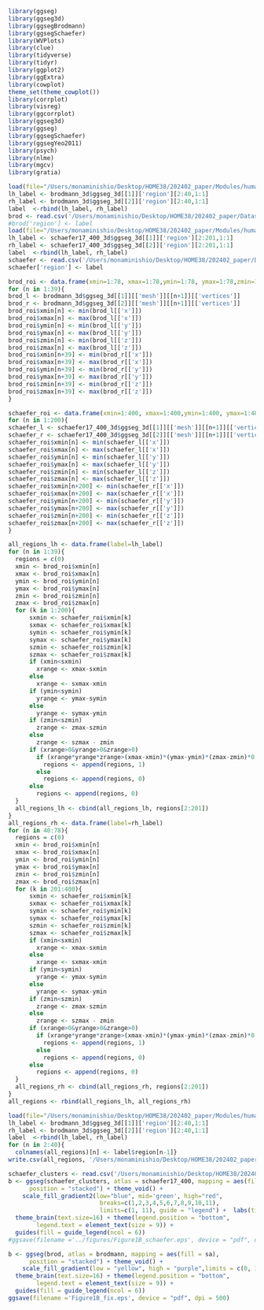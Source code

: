 
```r
library(ggseg)
library(ggseg3d)
library(ggsegBrodmann)
library(ggsegSchaefer)
library(WVPlots)
library(clue)
library(tidyverse)
library(tidyr)
library(ggplot2)
library(ggExtra)
library(cowplot)
theme_set(theme_cowplot())
library(corrplot)
library(visreg)
library(ggcorrplot)
library(ggseg3d)
library(ggseg)
library(ggsegSchaefer)
library(ggsegYeo2011)
library(psych)
library(nlme)
library(mgcv)
library(gratia)

load(file="/Users/monaminishio/Desktop/HOME38/202402_paper/Modules/human/brodmann_3d.rda")
lh_label <- brodmann_3d$ggseg_3d[[1]]['region'][2:40,1:1]
rh_label <- brodmann_3d$ggseg_3d[[2]]['region'][2:40,1:1]
label  <-rbind(lh_label, rh_label)
brod <- read.csv('/Users/monaminishio/Desktop/HOME38/202402_paper/Dataset/rna/brodmann.csv')
#brod['region'] <- label
load(file="/Users/monaminishio/Desktop/HOME38/202402_paper/Modules/human/schaefer17_400_3d.RData")
lh_label <- schaefer17_400_3d$ggseg_3d[[1]]['region'][2:201,1:1]
rh_label <- schaefer17_400_3d$ggseg_3d[[2]]['region'][2:201,1:1]
label  <-rbind(lh_label, rh_label)
schaefer <- read.csv('/Users/monaminishio/Desktop/HOME38/202402_paper/Dataset/rna/schaefer.csv')
schaefer['region'] <- label
```

```r
brod_roi <- data.frame(xmin=1:78, xmax=1:78,ymin=1:78, ymax=1:78,zmin=1:78, zmax=1:78)
for (n in 1:39){
brod_l <- brodmann_3d$ggseg_3d[[1]][['mesh']][[n+1]][['vertices']]
brod_r <- brodmann_3d$ggseg_3d[[2]][['mesh']][[n+1]][['vertices']]
brod_roi$xmin[n] <- min(brod_l[['x']])
brod_roi$xmax[n] <- max(brod_l[['x']])
brod_roi$ymin[n] <- min(brod_l[['y']])
brod_roi$ymax[n] <- max(brod_l[['y']])
brod_roi$zmin[n] <- min(brod_l[['z']])
brod_roi$zmax[n] <- max(brod_l[['z']])
brod_roi$xmin[n+39] <- min(brod_r[['x']])
brod_roi$xmax[n+39] <- max(brod_r[['x']])
brod_roi$ymin[n+39] <- min(brod_r[['y']])
brod_roi$ymax[n+39] <- max(brod_r[['y']])
brod_roi$zmin[n+39] <- min(brod_r[['z']])
brod_roi$zmax[n+39] <- max(brod_r[['z']])
}

schaefer_roi <- data.frame(xmin=1:400, xmax=1:400,ymin=1:400, ymax=1:400,zmin=1:400, zmax=1:400)
for (n in 1:200){
schaefer_l <- schaefer17_400_3d$ggseg_3d[[1]][['mesh']][[n+1]][['vertices']]
schaefer_r <- schaefer17_400_3d$ggseg_3d[[2]][['mesh']][[n+1]][['vertices']]
schaefer_roi$xmin[n] <- min(schaefer_l[['x']])
schaefer_roi$xmax[n] <- max(schaefer_l[['x']])
schaefer_roi$ymin[n] <- min(schaefer_l[['y']])
schaefer_roi$ymax[n] <- max(schaefer_l[['y']])
schaefer_roi$zmin[n] <- min(schaefer_l[['z']])
schaefer_roi$zmax[n] <- max(schaefer_l[['z']])
schaefer_roi$xmin[n+200] <- min(schaefer_r[['x']])
schaefer_roi$xmax[n+200] <- max(schaefer_r[['x']])
schaefer_roi$ymin[n+200] <- min(schaefer_r[['y']])
schaefer_roi$ymax[n+200] <- max(schaefer_r[['y']])
schaefer_roi$zmin[n+200] <- min(schaefer_r[['z']])
schaefer_roi$zmax[n+200] <- max(schaefer_r[['z']])
}
```

```r
all_regions_lh <- data.frame(label=lh_label)
for (n in 1:39){
  regions = c(0)
  xmin <- brod_roi$xmin[n]
  xmax <- brod_roi$xmax[n]
  ymin <- brod_roi$ymin[n]
  ymax <- brod_roi$ymax[n]
  zmin <- brod_roi$zmin[n]
  zmax <- brod_roi$zmax[n]
  for (k in 1:200){
      sxmin <- schaefer_roi$xmin[k]
      sxmax <- schaefer_roi$xmax[k]
      symin <- schaefer_roi$ymin[k]
      symax <- schaefer_roi$ymax[k]
      szmin <- schaefer_roi$zmin[k]
      szmax <- schaefer_roi$zmax[k]
      if (xmin<sxmin)
        xrange <- xmax-sxmin
      else
        xrange <- sxmax-xmin
      if (ymin<symin)
        yrange <- ymax-symin
      else
        yrange <- symax-ymin
      if (zmin<szmin)
        zrange <- zmax-szmin
      else
        zrange <- szmax - zmin
      if (xrange>0&yrange>0&zrange>0)
        if (xrange*yrange*zrange>(xmax-xmin)*(ymax-ymin)*(zmax-zmin)*0.3)
          regions <- append(regions, 1)
        else
          regions <- append(regions, 0)
      else
        regions <- append(regions, 0)
  }
  all_regions_lh <- cbind(all_regions_lh, regions[2:201])
}
all_regions_rh <- data.frame(label=rh_label)
for (n in 40:78){
  regions = c(0)
  xmin <- brod_roi$xmin[n]
  xmax <- brod_roi$xmax[n]
  ymin <- brod_roi$ymin[n]
  ymax <- brod_roi$ymax[n]
  zmin <- brod_roi$zmin[n]
  zmax <- brod_roi$zmax[n]
  for (k in 201:400){
      sxmin <- schaefer_roi$xmin[k]
      sxmax <- schaefer_roi$xmax[k]
      symin <- schaefer_roi$ymin[k]
      symax <- schaefer_roi$ymax[k]
      szmin <- schaefer_roi$zmin[k]
      szmax <- schaefer_roi$zmax[k]
      if (xmin<sxmin)
        xrange <- xmax-sxmin
      else
        xrange <- sxmax-xmin
      if (ymin<symin)
        yrange <- ymax-symin
      else
        yrange <- symax-ymin
      if (zmin<szmin)
        zrange <- zmax-szmin
      else
        zrange <- szmax - zmin
      if (xrange>0&yrange>0&zrange>0)
        if (xrange*yrange*zrange>(xmax-xmin)*(ymax-ymin)*(zmax-zmin)*0.3)
          regions <- append(regions, 1)
        else
          regions <- append(regions, 0)
      else
        regions <- append(regions, 0)
  }
  all_regions_rh <- cbind(all_regions_rh, regions[2:201])
}
all_regions <- rbind(all_regions_lh, all_regions_rh)
```

```r
load(file="/Users/monaminishio/Desktop/HOME38/202402_paper/Modules/human/brodmann_3d.rda")
lh_label <- brodmann_3d$ggseg_3d[[1]]['region'][2:40,1:1]
rh_label <- brodmann_3d$ggseg_3d[[2]]['region'][2:40,1:1]
label  <-rbind(lh_label, rh_label)
for (n in 2:40){
  colnames(all_regions)[n] <- label$region[n-1]}
write.csv(all_regions, '/Users/monaminishio/Desktop/HOME38/202402_paper/Dataset/rna/brodmann_schaefer_0.3.csv')
```

```r
schaefer_clusters <- read.csv('/Users/monaminishio/Desktop/HOME38/202402_paper/Dataset/rna/brodmann_schafer_clustering.csv')
b <- ggseg(schaefer_clusters, atlas = schaefer17_400, mapping = aes(fill = group), 
      position = "stacked") + theme_void() +
    scale_fill_gradient2(low="blue", mid='green', high="red",
                          breaks=c(1,2,3,4,5,6,7,8,9,10,11),
                          limits=c(1, 11), guide = "legend") +  labs(title="Aparc plots rule") +
  theme_brain(text.size=16) + theme(legend.position = "bottom", 
        legend.text = element_text(size = 9)) +
  guides(fill = guide_legend(ncol = 6))
#ggsave(filename ='../figures/Figure1B_schaefer.eps', device = "pdf", dpi = 500)
```

```r
b <- ggseg(brod, atlas = brodmann, mapping = aes(fill = sa), 
      position = "stacked") + theme_void() +
    scale_fill_gradient(low = "yellow", high = "purple",limits = c(0, 10)) +  labs(title="Aparc plots rule") +
  theme_brain(text.size=16) + theme(legend.position = "bottom", 
        legend.text = element_text(size = 9)) +
  guides(fill = guide_legend(ncol = 6))
ggsave(filename ='Figure1B_fix.eps', device = "pdf", dpi = 500)
```